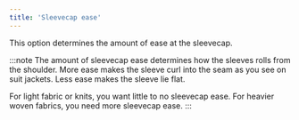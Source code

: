 ```yaml
---
title: 'Sleevecap ease'
---
```


This option determines the amount of ease at the sleevecap.

:::note
The amount of sleevecap ease determines how the sleeves rolls from the
shoulder. More ease makes the sleeve curl into the seam as you see on suit
jackets. Less ease makes the sleeve lie flat.

For light fabric or knits, you want little to no sleevecap ease. For heavier
woven fabrics, you need more sleevecap ease.
:::
